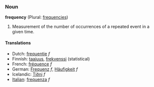 ===Noun===
'''frequency''' (Plural: [[frequencies]])

#Measurement of the number of occurrences of a repeated event in a given time.

====Translations====
*Dutch: [[frequentie]] ''f''
*Finnish: [[taajuus]], [[frekvenssi]] (statistical)
*French: [[fréquence]] ''f''
*German: [[Frequenz]] ''f'', [[Häufigkeit]] ''f''
*Icelandic: [[Tíðni]] ''f''
*[[Italian]]: [[frequenza]] ''f''